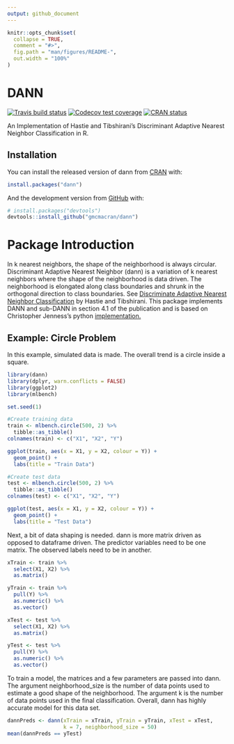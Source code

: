 ```yaml
---
output: github_document
---
```


<!-- README.md is generated from README.Rmd. Please edit that file -->

```r
knitr::opts_chunk$set(
  collapse = TRUE,
  comment = "#>",
  fig.path = "man/figures/README-",
  out.width = "100%"
)
```
# DANN

<!-- badges: start -->
[![Travis build status](https://travis-ci.org/gmcmacran/dann.svg?branch=master)](https://travis-ci.org/gmcmacran/dann)
[![Codecov test coverage](https://codecov.io/gh/gmcmacran/dann/branch/master/graph/badge.svg)](https://codecov.io/gh/gmcmacran/dann?branch=master)
[![CRAN status](https://www.r-pkg.org/badges/version/dann)](https://cran.r-project.org/package=dann)
<!-- badges: end -->

An Implementation of Hastie and Tibshirani's Discriminant Adaptive Nearest Neighbor Classification in R.

## Installation

You can install the released version of dann from [CRAN](https://CRAN.R-project.org) with:

``` r
install.packages("dann")
```

And the development version from [GitHub](https://github.com/) with:

``` r
# install.packages("devtools")
devtools::install_github("gmcmacran/dann")
```

# Package Introduction
In k nearest neighbors, the shape of the neighborhood is always circular. Discriminant Adaptive Nearest Neighbor (dann) is a variation of k nearest neighbors where the shape of the neighborhood is data driven. The neighborhood is elongated along class boundaries and shrunk in the orthogonal direction to class boundaries. See [Discriminate Adaptive Nearest Neighbor Classification](https://web.stanford.edu/~hastie/Papers/dann_IEEE.pdf)  by Hastie and Tibshirani. This package implements DANN and sub-DANN in section 4.1 of the publication and is based on Christopher Jenness's python [implementation.](https://github.com/christopherjenness/ML-lib)

## Example: Circle Problem
In this example, simulated data is made. The overall trend is a circle inside a square.

```r
library(dann)
library(dplyr, warn.conflicts = FALSE)
library(ggplot2)
library(mlbench)

set.seed(1)

#Create training data
train <- mlbench.circle(500, 2) %>%
  tibble::as_tibble()
colnames(train) <- c("X1", "X2", "Y")

ggplot(train, aes(x = X1, y = X2, colour = Y)) + 
  geom_point() + 
  labs(title = "Train Data")

#Create test data
test <- mlbench.circle(500, 2) %>%
  tibble::as_tibble()
colnames(test) <- c("X1", "X2", "Y")

ggplot(test, aes(x = X1, y = X2, colour = Y)) + 
  geom_point() + 
  labs(title = "Test Data")

```


Next, a bit of data shaping is needed. dann is more matrix driven as opposed to dataframe driven. The predictor variables need to be one matrix. The observed labels need to be in another.
```r
xTrain <- train %>%
  select(X1, X2) %>%
  as.matrix()

yTrain <- train %>%
  pull(Y) %>%
  as.numeric() %>%
  as.vector()

xTest <- test %>%
  select(X1, X2) %>%
  as.matrix()

yTest <- test %>%
  pull(Y) %>%
  as.numeric() %>%
  as.vector()
```

To train a model, the matrices and a few parameters are passed into dann. The argument neighborhood_size is the number of data points used to estimate a good shape of the neighborhood. The argument k is the number of data points used in the final classification. Overall, dann has highly accurate model for this data set.

```r
dannPreds <- dann(xTrain = xTrain, yTrain = yTrain, xTest = xTest, 
                  k = 7, neighborhood_size = 50)
mean(dannPreds == yTest)
```
